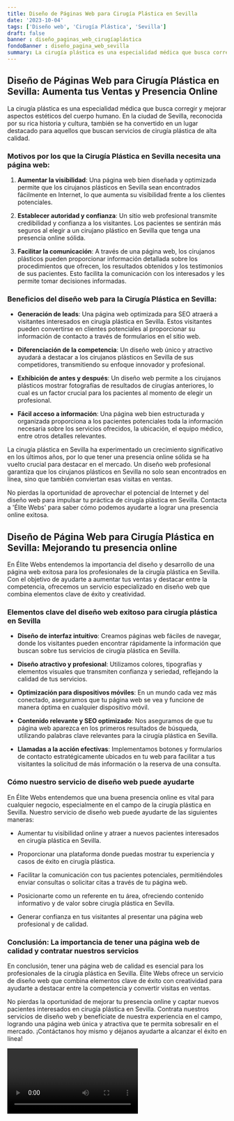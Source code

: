 ```yaml
---
title: Diseño de Páginas Web para Cirugía Plástica en Sevilla
date: '2023-10-04'
tags: ['Diseño web', 'Cirugía Plástica', 'Sevilla']
draft: false
banner : diseño_paginas_web_cirugíaplástica
fondoBanner : diseño_pagina_web_sevilla
summary: La cirugía plástica es una especialidad médica que busca corregir y mejorar aspectos estéticos del cuerpo humano. En la ciudad de Sevilla, reconocida por su rica historia y cultura, también se ha convertido en un lugar destacado para aquellos que buscan servicios de cirugía plástica de alta calidad.
---
```


## Diseño de Páginas Web para Cirugía Plástica en Sevilla: Aumenta tus Ventas y Presencia Online

La cirugía plástica es una especialidad médica que busca corregir y mejorar aspectos estéticos del cuerpo humano. En la ciudad de Sevilla, reconocida por su rica historia y cultura, también se ha convertido en un lugar destacado para aquellos que buscan servicios de cirugía plástica de alta calidad.

### Motivos por los que la Cirugía Plástica en Sevilla necesita una página web:

1. **Aumentar la visibilidad**: Una página web bien diseñada y optimizada permite que los cirujanos plásticos en Sevilla sean encontrados fácilmente en Internet, lo que aumenta su visibilidad frente a los clientes potenciales.

2. **Establecer autoridad y confianza**: Un sitio web profesional transmite credibilidad y confianza a los visitantes. Los pacientes se sentirán más seguros al elegir a un cirujano plástico en Sevilla que tenga una presencia online sólida.

3. **Facilitar la comunicación**: A través de una página web, los cirujanos plásticos pueden proporcionar información detallada sobre los procedimientos que ofrecen, los resultados obtenidos y los testimonios de sus pacientes. Esto facilita la comunicación con los interesados y les permite tomar decisiones informadas.

### Beneficios del diseño web para la Cirugía Plástica en Sevilla:

- **Generación de leads**: Una página web optimizada para SEO atraerá a visitantes interesados ​​en cirugía plástica en Sevilla. Estos visitantes pueden convertirse en clientes potenciales al proporcionar su información de contacto a través de formularios en el sitio web.

- **Diferenciación de la competencia**: Un diseño web único y atractivo ayudará a destacar a los cirujanos plásticos en Sevilla de sus competidores, transmitiendo su enfoque innovador y profesional.

- **Exhibición de antes y después**: Un diseño web permite a los cirujanos plásticos mostrar fotografías de resultados de cirugías anteriores, lo cual es un factor crucial para los pacientes al momento de elegir un profesional.

- **Fácil acceso a información**: Una página web bien estructurada y organizada proporciona a los pacientes potenciales toda la información necesaria sobre los servicios ofrecidos, la ubicación, el equipo médico, entre otros detalles relevantes.

La cirugía plástica en Sevilla ha experimentado un crecimiento significativo en los últimos años, por lo que tener una presencia online sólida se ha vuelto crucial para destacar en el mercado. Un diseño web profesional garantiza que los cirujanos plásticos en Sevilla no solo sean encontrados en línea, sino que también conviertan esas visitas en ventas.

No pierdas la oportunidad de aprovechar el potencial de Internet y del diseño web para impulsar tu práctica de cirugía plástica en Sevilla. Contacta a 'Élite Webs' para saber cómo podemos ayudarte a lograr una presencia online exitosa.

<GifSeo />

<Cta />

## Diseño de Página Web para Cirugía Plástica en Sevilla: Mejorando tu presencia online

En Élite Webs entendemos la importancia del diseño y desarrollo de una página web exitosa para los profesionales de la cirugía plástica en Sevilla. Con el objetivo de ayudarte a aumentar tus ventas y destacar entre la competencia, ofrecemos un servicio especializado en diseño web que combina elementos clave de éxito y creatividad.

### Elementos clave del diseño web exitoso para cirugía plástica en Sevilla

- **Diseño de interfaz intuitivo**: Creamos páginas web fáciles de navegar, donde los visitantes pueden encontrar rápidamente la información que buscan sobre tus servicios de cirugía plástica en Sevilla.

- **Diseño atractivo y profesional**: Utilizamos colores, tipografías y elementos visuales que transmiten confianza y seriedad, reflejando la calidad de tus servicios. 

- **Optimización para dispositivos móviles**: En un mundo cada vez más conectado, aseguramos que tu página web se vea y funcione de manera óptima en cualquier dispositivo móvil. 

- **Contenido relevante y SEO optimizado**: Nos aseguramos de que tu página web aparezca en los primeros resultados de búsqueda, utilizando palabras clave relevantes para la cirugía plástica en Sevilla.

- **Llamadas a la acción efectivas**: Implementamos botones y formularios de contacto estratégicamente ubicados en tu web para facilitar a tus visitantes la solicitud de más información o la reserva de una consulta.

### Cómo nuestro servicio de diseño web puede ayudarte

En Élite Webs entendemos que una buena presencia online es vital para cualquier negocio, especialmente en el campo de la cirugía plástica en Sevilla. Nuestro servicio de diseño web puede ayudarte de las siguientes maneras:

- Aumentar tu visibilidad online y atraer a nuevos pacientes interesados en cirugía plástica en Sevilla.

- Proporcionar una plataforma donde puedas mostrar tu experiencia y casos de éxito en cirugía plástica.

- Facilitar la comunicación con tus pacientes potenciales, permitiéndoles enviar consultas o solicitar citas a través de tu página web.

- Posicionarte como un referente en tu área, ofreciendo contenido informativo y de valor sobre cirugía plástica en Sevilla.

- Generar confianza en tus visitantes al presentar una página web profesional y de calidad.

### Conclusión: La importancia de tener una página web de calidad y contratar nuestros servicios

En conclusión, tener una página web de calidad es esencial para los profesionales de la cirugía plástica en Sevilla. Élite Webs ofrece un servicio de diseño web que combina elementos clave de éxito con creatividad para ayudarte a destacar entre la competencia y convertir visitas en ventas.

No pierdas la oportunidad de mejorar tu presencia online y captar nuevos pacientes interesados en cirugía plástica en Sevilla. Contrata nuestros servicios de diseño web y benefíciate de nuestra experiencia en el campo, logrando una página web única y atractiva que te permita sobresalir en el mercado. ¡Contáctanos hoy mismo y déjanos ayudarte a alcanzar el éxito en línea!

<Video />

<CtaBot job='Cirugía Plástica' city='Sevilla'/>

<Gmaps query='Sevilla+españa+maps' />